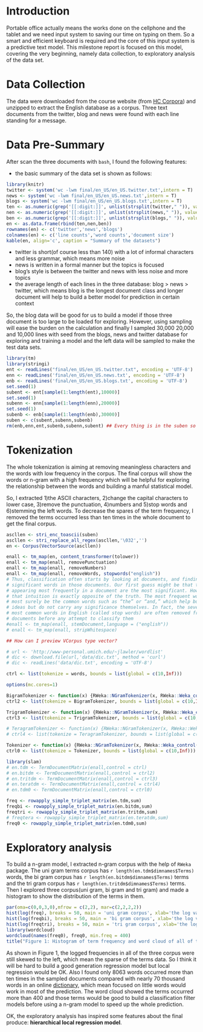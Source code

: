 # Introduction

Portable office actually means the works done on the cellphone and the tablet and we need input system to saving our time on typing on them. So a smart and efficient keyboard is required and the core of this input system is a predictive text model. This milestone report is focused on this model, covering the very beginning, namely data collection, to exploratory analysis of the data set.

# Data Collection

The data were downloaded from the course website (from [HC Corpora](www.corpora.heliohost.org)) and unzipped to extract the English database as a corpus. Three text documents from the twitter, blog and news were found with each line standing for a message.

# Data Pre-Summary

After scan the three documents with `bash`, I found the following features:

- the basic summary of the data set is shown as follows:

```r
library(knitr)
twitter <- system('wc -lwm final/en_US/en_US.twitter.txt',intern = T)
news <- system('wc -lwm final/en_US/en_US.news.txt',intern = T)
blogs <- system('wc -lwm final/en_US/en_US.blogs.txt',intern = T)
ten <- as.numeric(grep('[[:digit:]]', unlist(strsplit(twitter," ")), value = T))
nen <- as.numeric(grep('[[:digit:]]', unlist(strsplit(news," ")), value = T))
ben <- as.numeric(grep('[[:digit:]]', unlist(strsplit(blogs," ")), value = T))
en <- as.data.frame(rbind(ten,nen,ben))
rownames(en) <- c('twitter','news','blogs')
colnames(en) <- c('line counts','word counts','document size')
kable(en, align='c', caption = "Summary of the datasets")
```

- twitter is short(of course less than 140) with a lot of informal characters and less grammar, which means more noise
- news is written in a formal manner but the topics is focused
- blog's style is between the twitter and news with less noise and more topics
- the average length of each lines in the three database: blog > news > twitter, which means blog is the longest document class and longer document will help to build a better model for prediction in certain context

So, the blog data will be good for us to build a model if those three document is too large to be loaded for exploring. However, using sampling will ease the burden on the calculation and finally I sampled 30,000 20,000 and 10,000 lines with seed from the blogs, news and twitter database for exploring and training a model and the left data will be sampled to make the test data sets.

```r
library(tm)
library(stringi)
ent <- readLines("final/en_US/en_US.twitter.txt", encoding = 'UTF-8')
enn <- readLines('final/en_US/en_US.news.txt', encoding = 'UTF-8')
enb <- readLines('final/en_US/en_US.blogs.txt', encoding = 'UTF-8')
set.seed(1)
subent <- ent[sample(1:length(ent),10000)] 
set.seed(1)
subenn <- enn[sample(1:length(enn),20000)]
set.seed(1)
subenb <- enb[sample(1:length(enb),30000)]
suben <- c(subent,subenn,subenb)
rm(enb,enn,ent,subenb,subenn,subent) ## Every thing is in the suben so remove all "big vectors from environment"
```

# Tokenization

The whole tokenization is aiming at removing meaningless characters and the words with low frequency in the corpus. The final corpus will show the words  or n-gram with a high frequency which will be helpful for exploring the relationship between the words and building a manful statistical model.

So, I extracted 1)the ASCII characters, 2)change the capital characters to lower case, 3)remove the punctuation, 4)numbers and 5)stop words and 6)stemming the left words. To decrease the spares of the term frequency, I removed the terms occurred less than ten times in the whole document to get the final corpus. 

```r
ascllen <- stri_enc_toascii(suben)
ascllen <- stri_replace_all_regex(ascllen,'\032','')
en <- Corpus(VectorSource(ascllen))

enall <- tm_map(en, content_transformer(tolower))
enall <- tm_map(enall, removePunctuation)
enall <- tm_map(enall, removeNumbers)
enall <- tm_map(enall, removeWords, stopwords("english"))
# Thus, classification often starts by looking at documents, and finding the
# significant words in those documents. Our first guess might be that the words
# appearing most frequently in a document are the most significant. However,
# that intuition is exactly opposite of the truth. The most frequent words will
# most surely be the common words such as “the” or “and,” which help build
# ideas but do not carry any significance themselves. In fact, the several hundred
# most common words in English (called stop words) are often removed from
# documents before any attempt to classify them
#enall <- tm_map(enall, stemDocument,language = ("english"))
# enall <- tm_map(enall, stripWhitespace)

## How can I preview VCorpus type vector?

# url <- 'http://www-personal.umich.edu/~jlawler/wordlist'
# dic <- download.file(url,'data/dic.txt', method = 'curl')
# dic <- readLines('data/dic.txt', encoding = 'UTF-8')

ctrl <- list(tokenize = words, bounds = list(global = c(10,Inf)))

options(mc.cores=1)

BigramTokenizer <- function(x) {RWeka::NGramTokenizer(x, RWeka::Weka_control(min = 2, max = 2))}
ctrl2 <- list(tokenize = BigramTokenizer, bounds = list(global = c(10,Inf)))

TrigramTokenizer <- function(x) {RWeka::NGramTokenizer(x, RWeka::Weka_control(min = 3, max = 3))}
ctrl3 <- list(tokenize = TrigramTokenizer, bounds = list(global = c(10,Inf)))

# TeragramTokenizer <- function(x) {RWeka::NGramTokenizer(x, RWeka::Weka_control(min = 4, max = 4))}
# ctrl4 <- list(tokenize = TeragramTokenizer, bounds = list(global = c(10,Inf)))

Tokenizer <- function(x) {RWeka::NGramTokenizer(x, RWeka::Weka_control(min = 1, max = 3))}
ctrl0 <- list(tokenize = Tokenizer, bounds = list(global = c(10,Inf)))

library(slam)
# en.tdm <- TermDocumentMatrix(enall,control = ctrl)
# en.bitdm <- TermDocumentMatrix(enall,control = ctrl2)
# en.tritdm <- TermDocumentMatrix(enall,control = ctrl3)
# en.teratdm <- TermDocumentMatrix(enall,control = ctrl4)
# en.tdm0 <- TermDocumentMatrix(enall,control = ctrl0)

freq <- rowapply_simple_triplet_matrix(en.tdm,sum)
freqbi <- rowapply_simple_triplet_matrix(en.bitdm,sum)
freqtri <- rowapply_simple_triplet_matrix(en.tritdm,sum)
# freqtera <- rowapply_simple_triplet_matrix(en.teratdm,sum)
freq0 <- rowapply_simple_triplet_matrix(en.tdm0,sum)
```

# Exploratory analysis

To build a n-gram model, I extracted n-gram corpus with the help of `RWeka` package. The uni gram terms corpus has `r length(en.tdm$dimnames$Terms)` words, the bi gram corpus has `r length(en.bitdm$dimnames$Terms)` terms and the tri gram corpus has `r length(en.tritdm$dimnames$Terms)` terms. Then I explored three corpus(uni gram, bi gram and tri gram) and made a histogram to show the distribution of the terms in them. 

```r
par(oma=c(0,0,3,0),mfrow = c(2,2), mar=c(2,2,2,2))
hist(log(freq), breaks = 50, main = 'uni gram corpus', xlab='the log value of the Frequency', ylab='')
hist(log(freqbi), breaks = 50, main = 'bi gram corpus', xlab='the log value of the Frequency', ylab='')
hist(log(freqtri), breaks = 50, main = 'tri gram corpus', xlab='the log value of the Frequency', ylab='')
library(wordcloud)
wordcloud(names(freq0), freq0, min.freq = 400)
title("Figure 1: Histogram of term frequency and word cloud of all of the three corpus",outer=T)
```

As shown in Figure 1, the logged frequencies in all of the three corpus were still skewed to the left, which mean the sparse of the terms data. So I think it will be hard to build a good generation regression model but local regression would be OK. Also I found only 8063 words occurred more than ten times in the sampled documents compared with nearly 70 thousand words in an online [dictionary](http://www-personal.umich.edu/~jlawler/wordlist), which mean focused on little words would work in most of the prediction. The word cloud showed the terms occurred more than 400 and those terms would be good to build a classification filter models before using a n-gram model to speed up the whole prediction.

OK, the exploratory analysis has inspired some features about the final produce: **hierarchical local regression model**.